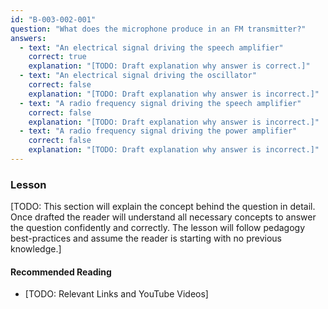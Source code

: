 ```yaml
---
id: "B-003-002-001"
question: "What does the microphone produce in an FM transmitter?"
answers:
  - text: "An electrical signal driving the speech amplifier"
    correct: true
    explanation: "[TODO: Draft explanation why answer is correct.]"
  - text: "An electrical signal driving the oscillator"
    correct: false
    explanation: "[TODO: Draft explanation why answer is incorrect.]"
  - text: "A radio frequency signal driving the speech amplifier"
    correct: false
    explanation: "[TODO: Draft explanation why answer is incorrect.]"
  - text: "A radio frequency signal driving the power amplifier"
    correct: false
    explanation: "[TODO: Draft explanation why answer is incorrect.]"
---
```


### Lesson

[TODO: This section will explain the concept behind the question in detail. Once drafted the reader will understand all necessary concepts to answer the question confidently and correctly. The lesson will follow pedagogy best-practices and assume the reader is starting with no previous knowledge.]

#### Recommended Reading

- [TODO: Relevant Links and YouTube Videos]
